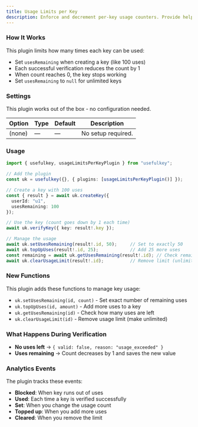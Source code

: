 ```yaml
---
title: Usage Limits per Key
description: Enforce and decrement per-key usage counters. Provide helpers to manage remaining uses.
---
```


### How It Works

This plugin limits how many times each key can be used:

- Set `usesRemaining` when creating a key (like 100 uses)
- Each successful verification reduces the count by 1
- When count reaches 0, the key stops working
- Set `usesRemaining` to `null` for unlimited keys

### Settings

This plugin works out of the box - no configuration needed.

| Option | Type | Default | Description |
| --- | --- | --- | --- |
| (none) | — | — | No setup required. |

### Usage

```ts
import { usefulkey, usageLimitsPerKeyPlugin } from "usefulkey";

// Add the plugin
const uk = usefulkey({}, { plugins: [usageLimitsPerKeyPlugin()] });

// Create a key with 100 uses
const { result } = await uk.createKey({
  userId: "u1",
  usesRemaining: 100
});

// Use the key (count goes down by 1 each time)
await uk.verifyKey({ key: result!.key });

// Manage the usage
await uk.setUsesRemaining(result!.id, 50);     // Set to exactly 50
await uk.topUpUses(result!.id, 25);            // Add 25 more uses
const remaining = await uk.getUsesRemaining(result!.id); // Check remaining
await uk.clearUsageLimit(result!.id);          // Remove limit (unlimited)
```

### New Functions

This plugin adds these functions to manage key usage:

- `uk.setUsesRemaining(id, count)` - Set exact number of remaining uses
- `uk.topUpUses(id, amount)` - Add more uses to a key
- `uk.getUsesRemaining(id)` - Check how many uses are left
- `uk.clearUsageLimit(id)` - Remove usage limit (make unlimited)

### What Happens During Verification

- **No uses left** → `{ valid: false, reason: "usage_exceeded" }`
- **Uses remaining** → Count decreases by 1 and saves the new value

### Analytics Events

The plugin tracks these events:

- **Blocked**: When key runs out of uses
- **Used**: Each time a key is verified successfully
- **Set**: When you change the usage count
- **Topped up**: When you add more uses
- **Cleared**: When you remove the limit
